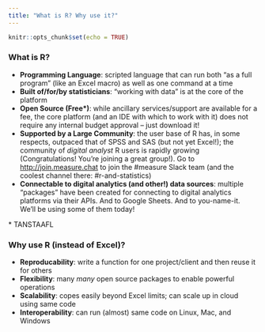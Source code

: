 ```yaml
---
title: "What is R? Why use it?"
---
```


```r
knitr::opts_chunk$set(echo = TRUE)
```

### What is R?

* **Programming Language**: scripted language that can run both "as a full program" (like an Excel macro) as well as one command at a time
* **Built of/for/by statisticians**: "working with data" is at the core of the platform
* **Open Source (Free\*)**: while ancillary services/support are available for a fee, the core platform (and an IDE with which to work with it) does not require any internal budget approval -- just download it!
* **Supported by a Large Community**: the user base of R has, in some respects, outpaced that of SPSS and SAS (but not yet Excel!); the community of *digital analyst* R users is rapidly growing (Congratulations! You're joining a great group!). Go to [http://join.measure.chat](http://join.measure.chat) to join the #measure Slack team (and the coolest channel there: #r-and-statistics)
* **Connectable to digital analytics (and other!) data sources**: multiple "packages" have been created for connecting to digital analytics platforms via their APIs. And to Google Sheets. And to you-name-it. We'll be using some of them today!

\* TANSTAAFL

### Why use R (instead of Excel)?

* **Reproducability**: write a function for one project/client and then reuse it for others
* **Flexibility**: many *many* open source packages to enable powerful operations
* **Scalability**: copes easily beyond Excel limits; can scale up in cloud using same code
* **Interoperability**: can run (almost) same code on Linux, Mac, and Windows
